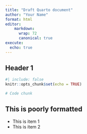 ```yaml
---
title: "Draft Quarto document"
author: "Your Name"
format: html
editor: 
    markdown: 
      wrap: 72
      canonical: true
execute:
  echo: true
---
```


## Header 1

```r
#| include: false
knitr::opts_chunk$set(echo = TRUE)
```

```r
# Code chunk
```

## This is poorly formatted

-   This is item 1
-   This is item 2
